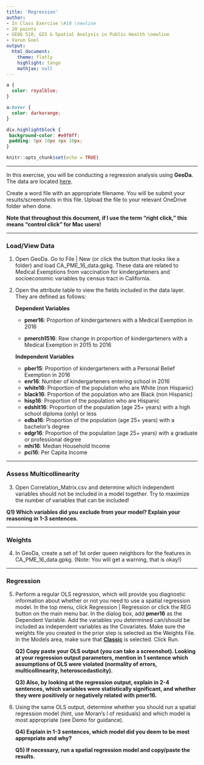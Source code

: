 ```yaml
---
title: 'Regression'
author:
- In Class Exercise \#10 \newline
- 20 points
- GEOG 510, GIS & Spatial Analysis in Public Health \newline
- Varun Goel
output:
  html_document:
    theme: flatly
    highlight: tango
    mathjax: null
---
```


```css
a {
  color: royalblue;
}

a:hover {
  color: darkorange;
}

div.highlightblock { 
 background-color: #e0f0ff; 
 padding: 5px 10px 4px 10px;
}
```

```r
knitr::opts_chunk$set(echo = TRUE)
```

------------------------------------------------------------------------

In this exercise, you will be conducting a regression analysis using **GeoDa**. The data are located [here](https://drive.google.com/file/d/1aRqtl7UAakWyHB_5cN5OYMriRXX2ZERZ/view?usp=share_link).

Create a word file with an appropriate filename. You will be submit your results/screenshots in this file. Upload the file to your relevant OneDrive folder when done.

**Note that throughout this document, if I use the term "right click," this means "control click" for Mac users!**

------------------------------------------------------------------------

### Load/View Data

1.  Open GeoDa. Go to File \| New (or click the button that looks like a folder) and load CA_PME_16_data.gpkg. These data are related to Medical Exemptions from vaccination for kindergarteners and socioeconomic variables by census tract in California.

2.  Open the attribute table to view the fields included in the data layer. They are defined as follows:

    **Dependent Variables**

    -   **pmer16**: Proportion of kindergarteners with a Medical Exemption in 2016

    -   **pmerch1516**: Raw change in proportion of kindergarteners with a Medical Exemption in 2015 to 2016

    **Independent Variables**

    -   **pber15**: Proportion of kindergarteners with a Personal Belief Exemption in 2016
    -   **enr16**: Number of kindergarteners entering school in 2016
    -   **white16**: Proportion of the population who are White (non Hispanic)
    -   **black16**: Proportion of the population who are Black (non Hispanic)
    -   **hisp16**: Proportion of the population who are Hispanic
    -   **edshlt16**: Proportion of the population (age 25+ years) with a high school diploma (only) or less
    -   **edba16**: Proportion of the population (age 25+ years) with a bachelor's degree
    -   **edgr16**: Proportion of the population (age 25+ years) with a graduate or professional degree
    -   **mhi16**: Median Household Income
    -   **pci16**: Per Capita Income

------------------------------------------------------------------------

### Assess Multicollinearity

3.  Open Correlation_Matrix.csv and determine which independent variables should not be included in a model together. Try to maximize the number of variables that can be included!

**Q1) Which variables did you exclude from your model? Explain your reasoning in 1-3 sentences.**

------------------------------------------------------------------------

### Weights

4.  In GeoDa, create a set of 1st order queen neighbors for the features in CA_PME_16_data.gpkg. (Note: You will get a warning, that is okay!)

------------------------------------------------------------------------

### Regression

5.  Perform a regular OLS regression, which will provide you diagnostic information about whether or not you need to use a spatial regression model. In the top menu, click Regression \| Regression or click the REG button on the main menu bar. In the dialog box, add **pmer16** as the Dependent Variable. Add the variables you determined can/should be included as independent variables as the Covariates. Make sure the weights file you created in the prior step is selected as the Weights File. In the Models area, make sure that [**Classic**]{.underline} is selected. Click Run.

    **Q2) Copy paste your OLS output (you can take a screenshot). Looking at your regression output parameters, mention in 1 sentence which assumptions of OLS were violated (normality of errors, multicollinearity, heteroscedasticity).**

    **Q3) Also, by looking at the regression output, explain in 2-4 sentences, which variables were statistically significant, and whether they were positively or negatively related with pmer16.**

6.  Using the same OLS output, determine whether you should run a spatial regression model (hint, use Moran's I of residuals) and which model is most appropriate (see Demo for guidance).

    **Q4) Explain in 1-3 sentences, which model did you deem to be most appropriate and why?**

    **Q5) If necessary, run a spatial regression model and copy/paste the results.**
